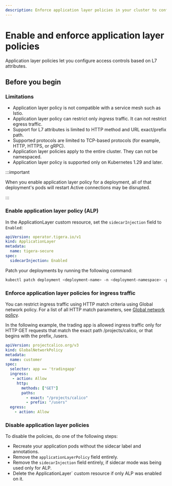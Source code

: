 ```yaml
---
description: Enforce application layer policies in your cluster to configure access controls based on L7 attributes.
---
```


# Enable and enforce application layer policies

Application layer policies let you configure access controls based on L7 attributes. 

## Before you begin

### Limitations

* Application layer policy is not compatible with a service mesh such as Istio.
* Application layer policy can restrict only _ingress_ traffic.
  It can not restrict egress traffic.
* Support for L7 attributes is limited to HTTP method and URL exact/prefix path.
* Supported protocols are limited to TCP-based protocols (for example, HTTP, HTTPS, or gRPC).
* Application layer policies apply to the entire cluster.
  They can not be namespaced.
* Application layer policy is supported only on Kubernetes 1.29 and later.

:::important

When you enable application layer policy for a deployment, all of that deployment's pods will restart
Active connections may be disrupted.

:::

### Enable application layer policy (ALP)

In the ApplicationLayer custom resource, set the `sidecarInjection` field to `Enabled`:

```yaml
apiVersion: operator.tigera.io/v1
kind: ApplicationLayer
metadata:
  name: tigera-secure
spec:
  sidecarInjection: Enabled
```

Patch your deployments by running the following command:

```bash
kubectl patch deployment <deployment-name> -n <deployment-namespace> -p '{"spec":{"template":{"metadata":{"labels":{"applicationlayer.projectcalico.org/sidecar":"true"},"annotations":{"applicationlayer.projectcalico.org/policy":"Enabled"}}}}}'
```

### Enforce application layer policies for ingress traffic

You can restrict ingress traffic using HTTP match criteria using Global network policy. 
For a list of all HTTP match parameters, see [Global network policy](/reference/resources/globalnetworkpolicy.mdx).

In the following example, the trading app is allowed ingress traffic only for HTTP GET requests that match the exact path /projects/calico, or that begins with the prefix, /users.

```yaml
apiVersion: projectcalico.org/v3
kind: GlobalNetworkPolicy
metadata:
  name: customer
spec:
  selector: app == 'tradingapp'
  ingress:
   - action: Allow
     http:
       methods: ["GET"]
       paths:
         - exact: "/projects/calico"
         - prefix: "/users"
  egress:
    - action: Allow
```

### Disable application layer policies

To disable the policies, do one of the following steps:
* Recreate your application pods without the sidecar label and annotations.
* Remove the `applicationLayerPolicy` field entirely.
* Remove the `sidecarInjection` field entirely, if sidecar mode was being used only for ALP.
* Delete the ApplicationLayer` custom resource if only ALP was enabled on it.
